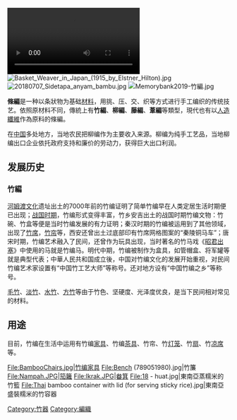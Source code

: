 {{multiple issues|
{{expand|time=2016-12-19T09:19:37+00:00}}
{{unreferenced|time=2016-12-19T09:19:37+00:00}}
{{copypaste|time=2016-12-19T09:19:03+00:00}}
}}
[[File:A_bamboo_basket_making_depiction_video.ogv|thumb]]
[[File:Basket_Weaver_in_Japan_(1915_by_Elstner_Hilton).jpg|thumb]]
[[File:20180707_Sidetapa_anyam_bambu.jpg|thumb]]
[[File:Memorybank2019-竹編.jpg|thumb]]

'''條編'''是一种以条狀物为基础[[材料|材料]]，用挑、压、交、织等方式进行手工编织的传统技艺。依照原材料不同，傳統上有'''竹編'''、'''柳編'''、'''藤編'''、'''葦編'''等類型，現代也有以[[人造纖維|人造纖維]]作為原料的條編。

在[[中国|中国]]多处地方，当地农民把柳编作为主要收入来源。柳编为纯手工艺品，当地柳编出口企业依托政府支持和廉价的劳动力，获得巨大出口利润。
== 发展历史 ==
===竹編===
[[河姆渡文化|河姆渡文化]]遗址出土的7000年前的竹编证明了简单竹编早在人类定居生活时期便已出现；[[战国时期|战国时期]]，竹编形式变得丰富，竹乡安吉出土的战国时期竹编文物：竹碗、竹盒等便是当时竹编发展的有力证明；秦汉时期的竹编被运用到了其他领域，出现了[[竹席|竹席]]，[[竹帘|竹帘]]等，西安还曾出土过底部印有竹席网格图案的“秦陵铜马车”；唐宋时期，竹编艺术融入了民间，还曾作为玩具出现，当时著名的竹马戏《[[昭君出塞|昭君出塞]]》中使用的马就是竹编马。明代中期，竹编被制作为盒具，如管帽盒、将军罐等就是典型代表；中華人民共和国成立後，中国对竹编文化的发展开始重视，对民间竹编艺术家设置有“中国竹工艺大师”等称号。还对地方设有“中国竹编之乡”等称号。

[[毛竹|毛竹]]、[[淡竹|淡竹]]、[[水竹|水竹]]、[[方竹|方竹]]等由于竹色、坚硬度、光泽度优良，是当下民间相对常见的材料。

== 用途 ==
{{see also|竹織工藝品}}
目前，竹编在生活中运用有竹编[[家具|家具]]、竹编[[茶具|茶具]]、竹帘、竹[[灯笼|灯笼]]、竹[[扇|扇]]、竹[[凉席|凉席]]等。

<gallery>
File:BambooChairs.jpg|竹编家具
File:Bench (789051980).jpg|竹簾
File:Nampah.JPG|[[笳籬|笳籬]]
File:Ikrak.JPG|[[畚箕_(農具)|畚箕]]
File:18 - huat.jpg|東南亞蒸糯米的竹籃
File:Thai bamboo container with lid (for serving sticky rice).jpg|東南亞盛裝糯米的竹容器
</gallery>

[[Category:竹器|Category:竹器]]
[[Category:編織|Category:編織]]